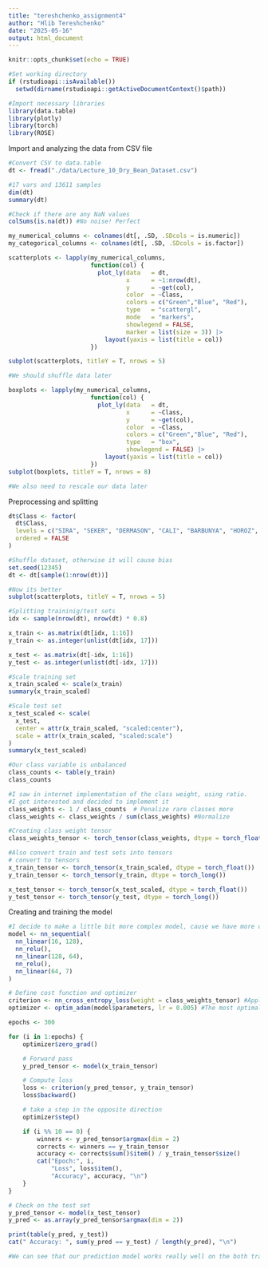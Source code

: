 ```yaml
---
title: "tereshchenko_assignment4"
author: "Hlib Tereshchenko"
date: "2025-05-16"
output: html_document
---
```


```r
knitr::opts_chunk$set(echo = TRUE)

#Set working directory
if (rstudioapi::isAvailable())
  setwd(dirname(rstudioapi::getActiveDocumentContext()$path))

#Import necessary libraries
library(data.table)
library(plotly)
library(torch)
library(ROSE)

```

Import and analyzing the data from CSV file

```r
#Convert CSV to data.table 
dt <- fread("./data/Lecture_10_Dry_Bean_Dataset.csv")

#17 vars and 13611 samples
dim(dt)
summary(dt)

#Check if there are any NaN values
colSums(is.na(dt)) #No noise! Perfect

my_numerical_columns <- colnames(dt[, .SD, .SDcols = is.numeric])
my_categorical_columns <- colnames(dt[, .SD, .SDcols = is.factor])

scatterplots <- lapply(my_numerical_columns,
                       function(col) {
                         plot_ly(data   = dt,
                                 x      = ~1:nrow(dt),
                                 y      = ~get(col),
                                 color  = ~Class,
                                 colors = c("Green","Blue", "Red"),
                                 type   = "scattergl",
                                 mode   = "markers",
                                 showlegend = FALSE,
                                 marker = list(size = 3)) |>
                           layout(yaxis = list(title = col))
                       })

subplot(scatterplots, titleY = T, nrows = 5)

#We should shuffle data later

boxplots <- lapply(my_numerical_columns,
                       function(col) {
                         plot_ly(data   = dt,
                                 x      = ~Class,
                                 y      = ~get(col),
                                 color  = ~Class,
                                 colors = c("Green","Blue", "Red"),
                                 type   = "box",
                                 showlegend = FALSE) |>
                           layout(yaxis = list(title = col))
                       })
subplot(boxplots, titleY = T, nrows = 8)

#We also need to rescale our data later


```

Preprocessing and splitting

```r
dt$Class <- factor(
  dt$Class,
  levels = c("SIRA", "SEKER", "DERMASON", "CALI", "BARBUNYA", "HOROZ", "BOMBAY"),
  ordered = FALSE
)

#Shuffle dataset, otherwise it will cause bias
set.seed(12345)
dt <- dt[sample(1:nrow(dt))]

#Now its better
subplot(scatterplots, titleY = T, nrows = 5)

#Splitting traininig/test sets
idx <- sample(nrow(dt), nrow(dt) * 0.8)

x_train <- as.matrix(dt[idx, 1:16])
y_train <- as.integer(unlist(dt[idx, 17]))

x_test <- as.matrix(dt[-idx, 1:16])
y_test <- as.integer(unlist(dt[-idx, 17]))

#Scale training set
x_train_scaled <- scale(x_train)
summary(x_train_scaled)

#Scale test set
x_test_scaled <- scale(
  x_test,
  center = attr(x_train_scaled, "scaled:center"),  
  scale = attr(x_train_scaled, "scaled:scale")    
)
summary(x_test_scaled)

#Our class variable is unbalanced
class_counts <- table(y_train)
class_counts

#I saw in internet implementation of the class weight, using ratio.
#I got interested and decided to implement it
class_weights <- 1 / class_counts  # Penalize rare classes more
class_weights <- class_weights / sum(class_weights) #Normalize

#Creating class weight tensor
class_weights_tensor <- torch_tensor(class_weights, dtype = torch_float32())

#Also convert train and test sets into tensors
# convert to tensors
x_train_tensor <- torch_tensor(x_train_scaled, dtype = torch_float())
y_train_tensor <- torch_tensor(y_train, dtype = torch_long())

x_test_tensor <- torch_tensor(x_test_scaled, dtype = torch_float())
y_test_tensor <- torch_tensor(y_test, dtype = torch_long())

```


Creating and training the model

```r
#I decide to make a little bit more complex model, cause we have more complex data set then iris, with 7 labels
model <- nn_sequential(
  nn_linear(16, 128),
  nn_relu(),
  nn_linear(128, 64),
  nn_relu(),
  nn_linear(64, 7)
)

# Define cost function and optimizer
criterion <- nn_cross_entropy_loss(weight = class_weights_tensor) #Applying our weights tensor
optimizer <- optim_adam(model$parameters, lr = 0.005) #The most optimal learning rate i could get, according to the accuracy

epochs <- 300

for (i in 1:epochs) {
    optimizer$zero_grad()

    # Forward pass
    y_pred_tensor <- model(x_train_tensor)

    # Compute loss
    loss <- criterion(y_pred_tensor, y_train_tensor)
    loss$backward()

    # take a step in the opposite direction
    optimizer$step()

    if (i %% 10 == 0) {
        winners <- y_pred_tensor$argmax(dim = 2)
        corrects <- winners == y_train_tensor
        accuracy <- corrects$sum()$item() / y_train_tensor$size()
        cat("Epoch:", i,
            "Loss", loss$item(),
            "Accuracy", accuracy, "\n")
    }
}

# Check on the test set
y_pred_tensor <- model(x_test_tensor)
y_pred <- as.array(y_pred_tensor$argmax(dim = 2))

print(table(y_pred, y_test))
cat(" Accuracy: ", sum(y_pred == y_test) / length(y_pred), "\n")

#We can see that our prediction model works really well on the both train and test set (around 93% accuracy)
```

